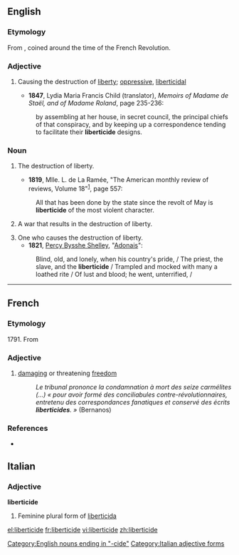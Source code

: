 ==English==

===Etymology===

From {{etyl|fr|en}} {{term|liberticide|lang=fr}}, coined around the time of the French Revolution.

===Adjective===
{{en-adj|-}}

# {{rfv-sense}} Causing the destruction of [[liberty]]; [[oppressive]], [[liberticidal]]
#* '''1847''', Lydia Maria Francis Child (translator), ''Memoirs of Madame de Staël, and of Madame Roland'', page 235-236:
#: by assembling at her house, in secret council, the principal chiefs of that conspiracy, and by keeping up a correspondence tending to facilitate their '''liberticide''' designs.

===Noun===
{{en-noun}}

# {{rfv-sense}} The destruction of liberty.
#* '''1819''', Mlle. L. de La Ramée, "The American monthly review of reviews, Volume 18"<sup>[http://books.google.com/books?id=hWPrsFidW0AC 1]</sup>, page 557:
#: All that has been done by the state since the revolt of May is '''liberticide''' of the most violent character.
# {{rfv-sense}} A war that results in the destruction of liberty.
# One who causes the destruction of liberty.
#* '''1821''', [[w:Percy Bysshe Shelley|Percy Bysshe Shelley]], "[[wikisource:Adonais|Adonais]]":
#: Blind, old, and lonely, when his country's pride, / The priest, the slave, and the '''liberticide''' / Trampled and mocked with many a loathed rite / Of lust and blood; he went, unterrified, /

[[Category:English nouns ending in "-cide"]]

----

==French==

===Etymology===
1791. From {{suffix|liberté|cide|lang=fr}}

===Adjective===
{{fr-adj-mf}}

# [[damaging]] or threatening [[freedom]]
#:''Le tribunal prononce la condamnation à mort des seize carmélites (...) « pour avoir formé des conciliabules contre-révolutionnaires, entretenu des correspondances fanatiques et conservé des écrits '''liberticides'''. »'' (Bernanos)

===References===
* {{R:TLFi}}

==Italian==

===Adjective===
'''liberticide''' {{f}}

# Feminine plural form of [[liberticida]]

[[Category:Italian adjective forms]]

[[el:liberticide]]
[[fr:liberticide]]
[[vi:liberticide]]
[[zh:liberticide]]
